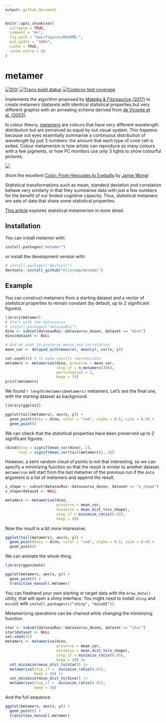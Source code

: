 ```yaml
---
output: github_document
---
```


<!-- README.md is generated from README.Rmd. Please edit that file -->

```r
knitr::opts_chunk$set(
  collapse = TRUE,
  comment = "#>",
  fig.path = "man/figures/README-",
  out.width = "100%",
  cache = TRUE,
  cache.extra = 43
)

```
# metamer
<!-- badges: start -->
[![DOI](https://zenodo.org/badge/159563811.svg)](https://zenodo.org/badge/latestdoi/159563811)  [![Travis build status](https://travis-ci.org/eliocamp/metamer.svg?branch=master)](https://travis-ci.org/eliocamp/metamer) [![Codecov test coverage](https://codecov.io/gh/eliocamp/metamer/branch/master/graph/badge.svg)](https://codecov.io/gh/eliocamp/metamer?branch=master)
<!-- badges: end -->


Implements the algorithm proposed by [Matejka & Fitzmaurice (2017)](https://www.autodeskresearch.com/publications/samestats) to create metamers (datasets with identical statistical properties but very different graphs) with an annealing scheme derived from [de Vicente et al. (2003)](https://www.sciencedirect.com/science/article/abs/pii/S0375960103013653?via%3Dihub).

In colour theory, [metamers](https://en.wikipedia.org/wiki/Metamerism_(color)) are colours that have very different wavelength distribution but are perceived as equal by out visual system. This happens because out eyes essentially summarise a continuous distribution of wavelength by just 3 numbers: the amount that each type of cone cell is exited. Colour metamerism is how artists can reproduce so many colours with a few pigments, or how PC monitors use only 3 lights to show colourful pictures. 

![](man/figures/lemon.jpg)

(from the excellent [Color: From Hexcodes to Eyeballs](http://jamie-wong.com/post/color/) by [Jamie Wong](https://github.com/jlfwong))

Statistical transformations such as mean, standard deviation and correlation behave very similarly in that they summarise data with just a few numbers for the benefit of our limited cognitive capacity. Thus, statistical metamers are sets of data that share some statistical properties. 

[This article](https://eliocamp.github.io/codigo-r/en/2019/01/statistical-metamerism/) explores statistical metamerism in more detail. 

## Installation

You can install metamer with:

```r
install.packages("metamer")
```

or install the development version with:

``` r
# install.packages("devtools")
devtools::install_github("eliocamp/metamer")
```

## Example

You can construct metamers from a starting dataset and a vector of statistical properties to remain constant (by default, up to 2 significant figures). 

```r
library(metamer)
# Start with the datasaurus
# install.packages("datasauRus")
dino <- subset(datasauRus::datasaurus_dozen, dataset == "dino")
dino$dataset <- NULL

# And we want to preserve means and correlation
mean_cor <- delayed_with(mean(x), mean(y), cor(x, y)) 

set.seed(42) # To make results reproducible
metamers <- metamerise(dino, preserve = mean_cor, 
                       stop_if = n_metamers(300), 
                       perturbation = 1,
                       keep = 19)
print(metamers)
```

We found `r length(metamers$metamers)` metamers. Let's see the final one, with the starting dataset as background. 

```r
library(ggplot2)

ggplot(tail(metamers), aes(x, y)) +
  geom_point(data = dino, color = "red", alpha = 0.5, size = 0.4) +
  geom_point()
```

We can check that the statistical properties have been preserved up to 2 significant figures:

```r
cbind(dino = signif(mean_cor(dino), 2),
      last = signif(mean_cor(tail(metamers)), 2))
```

However, a semi random cloud of points is not that interesting, so we can specify a minimizing function so that the result is similar to another dataset. `metamerise` will start from the last metamer of the previous run if the `data` argument is a list of metamers and append the result. 

```r
x_shape <- subset(datasauRus::datasaurus_dozen, dataset == "x_shape")
x_shape$dataset <- NULL
```

```r
metamers <- metamerise(dino, 
                       preserve = mean_cor,
                       minimize = mean_dist_to(x_shape),
                       stop_if = minimize_ratio(0.02),
                       keep = 99)
```

Now the result is a bit more impressive. 

```r
ggplot(tail(metamers), aes(x, y)) +
  geom_point(data = dino, color = "red", alpha = 0.5, size = 0.4) +
  geom_point()
```

We can animate the whole thing. 

```r
library(gganimate)

ggplot(metamers, aes(x, y)) +
  geom_point() +
  transition_manual(.metamer)
```

You can freehand your own starting or target data with the `draw_data()` utility, that will open a shiny interface. You might need to install `shiny` and `miniUI` with `install.packages(c("shiny", "miniUI"))`.

Metamerizing operations can be chained while changing the minimizing function. 

```r

star <- subset(datasauRus::datasaurus_dozen, dataset == "star")
star$dataset <- NULL
set.seed(42)
metamers <- metamerise(dino,
                       preserve = mean_cor, 
                       minimize = mean_dist_to(x_shape),
                       stop_if = minimize_ratio(0.05),
                       keep = 29) |> 
  set_minimize(mean_dist_to(star)) |> 
  metamerise(stop_if =  minimize_ratio(0.05),
             keep = 30) |> 
  set_minimize(mean_dist_to(dino)) |> 
  metamerise(stop_if =  minimize_ratio(0.05), 
             keep = 30) 
```

And the full sequence 

```r
ggplot(metamers, aes(x, y)) +
  geom_point() +
  transition_manual(.metamer)
```

